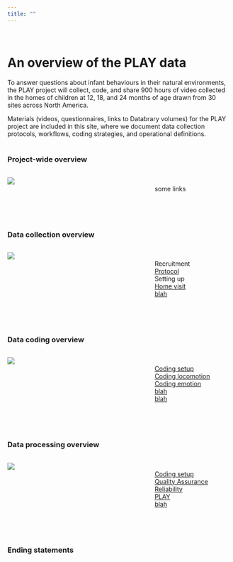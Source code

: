 ```yaml
---
title: ""
---
```


<style>
.row:after { content: ""; display: table; clear: both; }
.column-2thirds{
  float: left;
  width: 60%;
  text-align: left;
}
.column-1third{
  float: right;
  width: 34%;
  text-align: left;
}
</style>


<br>

# An overview of the PLAY data

To answer questions about infant behaviours in their natural environments, the PLAY project will collect, code, and share 900 hours of video collected in the homes of children at 12, 18, and 24 months of age drawn from 30 sites across North America. 

Materials (videos, questionnaires, links to Databrary volumes) for the PLAY project are included in this site, where we document data collection protocols, workflows, coding strategies, and operational definitions.
<br>
<br>

### Project-wide overview

<div class="row">
<div class="column-2thirds">
<img src="img/overview-project.png">
</div>
<div class="column-1third">
<br>
some links
</div>
</div>
<br>
<br>

### Data collection overview

<div class="row">
<div class="column-2thirds">
<img src="img/overview-collecting.png"> 
</div>
<div class="column-1third">
<br>
Recruitment  
<a href="protocol.html"> Protocol </a>  
Setting up  
<a href="homevisit.html"> Home visit </a>  
<a href="emotion.html"> blah </a>  
</div>
</div>
<br>
<br>

### Data coding overview

<div class="row">
<div class="column-2thirds">
<img src="img/overview-coding.png">  
</div>
<div class="column-1third">
<br>
<a href="setup.html"> Coding setup </a>  
<a href="locomotion.html"> Coding locomotion </a>  
<a href="emotion.html"> Coding emotion </a>  
<a href="emotion.html"> blah </a>  
<a href="emotion.html"> blah </a>  
</div>
</div>
<br>
<br>

### Data processing overview

<div class="row">
<div class="column-2thirds">
<img src="img/overview-processing.png"> 
</div>
<div class="column-1third">
<br>
<a href="setup.html"> Coding setup </a>  
<a href="locomotion.html"> Quality Assurance </a>  
<a href="emotion.html"> Reliability </a>  
<a href="emotion.html"> PLAY </a>  
<a href="emotion.html"> blah </a>  
</div>
</div>
<br>
<br>

### Ending statements

